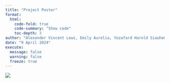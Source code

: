 ```yaml
---
title: "Project Poster"
format: 
  html:
    code-fold: true
    code-summary: "Show code"
    toc-depth: 3
author: "Alexander Vincent Lewi, Emily Aurelia, Yozafard Harold Siauheming"
date: "9 April 2024"
execute: 
  message: false
  warning: false
  freeze: true
---
```


![](./images/poster.png)
